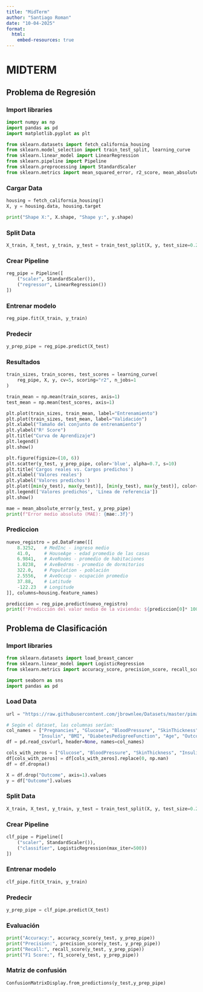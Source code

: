 ```yaml
---
title: "MidTerm"
author: "Santiago Roman"
date: "10-04-2025"
format: 
  html:
    embed-resources: true 
---
```

# MIDTERM
## Problema de Regresión
### Import libraries 

```python
import numpy as np
import pandas as pd
import matplotlib.pyplot as plt

from sklearn.datasets import fetch_california_housing
from sklearn.model_selection import train_test_split, learning_curve
from sklearn.linear_model import LinearRegression
from sklearn.pipeline import Pipeline
from sklearn.preprocessing import StandardScaler
from sklearn.metrics import mean_squared_error, r2_score, mean_absolute_error

```
### Cargar Data


```python
housing = fetch_california_housing()
X, y = housing.data, housing.target

print("Shape X:", X.shape, "Shape y:", y.shape)
```
### Split Data

```python
X_train, X_test, y_train, y_test = train_test_split(X, y, test_size=0.2, random_state=42)
```
### Crear Pipeline


```python
reg_pipe = Pipeline([
    ("scaler", StandardScaler()), 
    ("regressor", LinearRegression())
])
```
### Entrenar modelo

```python
reg_pipe.fit(X_train, y_train)
```
### Predecir

```python
y_prep_pipe = reg_pipe.predict(X_test)
```
### Resultados
```python
train_sizes, train_scores, test_scores = learning_curve(
    reg_pipe, X, y, cv=5, scoring="r2", n_jobs=1
)

train_mean = np.mean(train_scores, axis=1)
test_mean = np.mean(test_scores, axis=1)

plt.plot(train_sizes, train_mean, label="Entrenamiento")
plt.plot(train_sizes, test_mean, label="Validación")
plt.xlabel("Tamaño del conjunto de entrenamiento")
plt.ylabel("R² Score")
plt.title("Curva de Aprendizaje")
plt.legend()
plt.show()
```

```python
plt.figure(figsize=(10, 6))
plt.scatter(y_test, y_prep_pipe, color='blue', alpha=0.7, s=10)
plt.title('Cargos reales vs. Cargos predichos')
plt.xlabel('Valores reales')
plt.ylabel('Valores predichos')
plt.plot([min(y_test), max(y_test)], [min(y_test), max(y_test)], color='red', linestyle='--')  # Línea de referencia
plt.legend(['Valores predichos', 'Línea de referencia'])
plt.show()
```
```python
mae = mean_absolute_error(y_test, y_prep_pipe)
print(f"Error medio absoluto (MAE): {mae:.3f}")
```
### Prediccion

```python
nuevo_registro = pd.DataFrame([[
    8.3252,   # MedInc - ingreso medio
    41.0,     # HouseAge - edad promedio de las casas
    6.9841,   # AveRooms - promedio de habitaciones
    1.0238,   # AveBedrms - promedio de dormitorios
    322.0,    # Population - población
    2.5556,   # AveOccup - ocupación promedio
    37.88,    # Latitude
    -122.23   # Longitude
]], columns=housing.feature_names)

prediccion = reg_pipe.predict(nuevo_registro)
print(f'Predicción del valor medio de la vivienda: ${prediccion[0]* 100000:.2f}')
```
## Problema de Clasificación
### Import libraries

```python
from sklearn.datasets import load_breast_cancer
from sklearn.linear_model import LogisticRegression
from sklearn.metrics import accuracy_score, precision_score, recall_score, f1_score, confusion_matrix, RocCurveDisplay,ConfusionMatrixDisplay

import seaborn as sns
import pandas as pd
```
### Load Data

```python
url = "https://raw.githubusercontent.com/jbrownlee/Datasets/master/pima-indians-diabetes.csv"

# Según el dataset, las columnas serían:
col_names = ["Pregnancies", "Glucose", "BloodPressure", "SkinThickness", 
            "Insulin", "BMI", "DiabetesPedigreeFunction", "Age", "Outcome"]
df = pd.read_csv(url, header=None, names=col_names)

cols_with_zeros = ["Glucose", "BloodPressure", "SkinThickness", "Insulin", "BMI"]
df[cols_with_zeros] = df[cols_with_zeros].replace(0, np.nan)
df = df.dropna()

X = df.drop("Outcome", axis=1).values
y = df["Outcome"].values
```
### Split Data

```python
X_train, X_test, y_train, y_test = train_test_split(X, y, test_size=0.2, random_state=42)
```
### Crear Pipeline

```python
clf_pipe = Pipeline([
    ("scaler", StandardScaler()),
    ("classifier", LogisticRegression(max_iter=500))
])
```
### Entrenar modelo

```python
clf_pipe.fit(X_train, y_train)
```
### Predecir

```python
y_prep_pipe = clf_pipe.predict(X_test)
```
### Evaluación

```python
print("Accuracy:", accuracy_score(y_test, y_prep_pipe))
print("Precision:", precision_score(y_test, y_prep_pipe))
print("Recall:", recall_score(y_test, y_prep_pipe))
print("F1 Score:", f1_score(y_test, y_prep_pipe))
```
### Matriz de confusión

```python
ConfusionMatrixDisplay.from_predictions(y_test,y_prep_pipe)
```